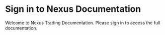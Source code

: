 
# Sign in to Nexus Documentation

Welcome to Nexus Trading Documentation. Please sign in to access the full documentation.

<div className="nx-flex nx-justify-center nx-w-full">
  <div className="nx-w-full nx-max-w-md">
    <LoginForm />
  </div>
</div>
